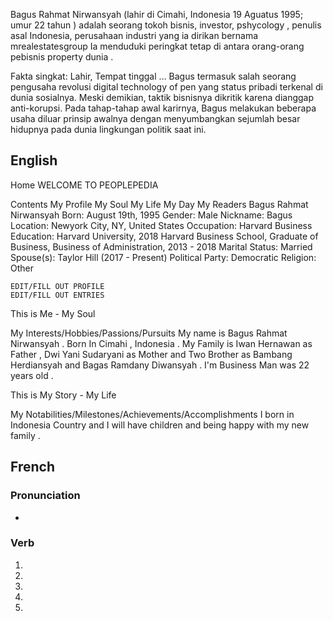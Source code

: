 {{also|Profile|profilé}}


Bagus Rahmat Nirwansyah (lahir di Cimahi, Indonesia 19 Aguatus 1995; umur 22 tahun ) adalah seorang tokoh bisnis, investor, pshycology , penulis asal Indonesia,  perusahaan industri yang ia dirikan bernama mrealestatesgroup Ia menduduki peringkat tetap di antara orang-orang pebisnis property dunia . 

Fakta singkat: Lahir, Tempat tinggal …
Bagus termasuk salah seorang pengusaha revolusi digital technology of pen yang status pribadi terkenal di dunia sosialnya. Meski demikian, taktik bisnisnya dikritik karena dianggap anti-korupsi. Pada tahap-tahap awal karirnya, Bagus melakukan beberapa usaha diluar prinsip awalnya dengan menyumbangkan sejumlah besar hidupnya pada dunia lingkungan politik saat ini.

==English==

Home
WELCOME TO PEOPLEPEDIA

Contents
My Profile
My Soul
My Life
My Day
My Readers
Bagus Rahmat Nirwansyah
Born:
August 19th, 1995
Gender:
Male
Nickname:
Bagus
Location:
Newyork City, NY, United States
Occupation:
Harvard Business
Education:
Harvard University, 2018
Harvard Business School, Graduate of Business, Business of Administration, 2013 - 2018
Marital Status:
Married
Spouse(s):
Taylor Hill (2017 - Present)
Political Party:
Democratic
Religion:
Other

 EDIT/FILL OUT PROFILE
 EDIT/FILL OUT ENTRIES
This is Me - My Soul

My Interests/Hobbies/Passions/Pursuits
My name is Bagus Rahmat Nirwansyah . Born In Cimahi , Indonesia . My Family is Iwan Hernawan as Father , Dwi Yani Sudaryani as Mother and Two Brother as Bambang Herdiansyah and Bagas Ramdany Diwansyah . I'm Business Man was 22 years old .

This is My Story - My Life

My Notabilities/Milestones/Achievements/Accomplishments
I born in Indonesia Country and I will have children and being happy with my new family .

==French==

===Pronunciation===
* {{IPA|lang=fr|/pʁɔ.fil/}}

===Verb===
{{fr-verb-form}}

# {{inflection of|profiler||1|s|pres|indc|lang=fr}}
# {{inflection of|profiler||3|s|pres|indc|lang=fr}}
# {{inflection of|profiler||1|s|pres|subj|lang=fr}}
# {{inflection of|profiler||1|s|pres|subj|lang=fr}}
# {{inflection of|profiler||2|s|impr|lang=fr}}